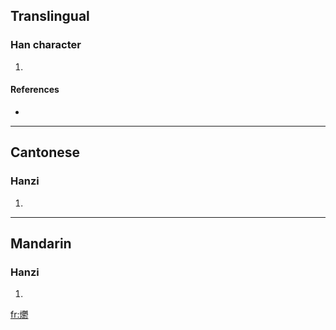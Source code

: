 ==Translingual==

===Han character===
{{Han char|rn=86|rad=火|as=29|sn=33|four=9482<sub>2</sub>|canj=火木木竹 (FDDH)}}

# {{defn|Han|sort=火29}}

====References====
* {{Han ref|kx=0688.240|dkj=19651|dj=1101.110|hdz=32251.060|uh=7229|ud=29225|bh=F9C6|bd=63942}}

----

==Cantonese==

===Hanzi===
{{yue-hanzi|jyut=|y=wat1}}

# {{defn|Cantonese|sort=火29}}

----

==Mandarin==

===Hanzi===
{{cmn-hanzi|pin=[[yù]] ([[yu4]])|wg=yü<sup>4</sup>}}

# {{defn|Mandarin|sort=火29}}

[[fr:爩]]